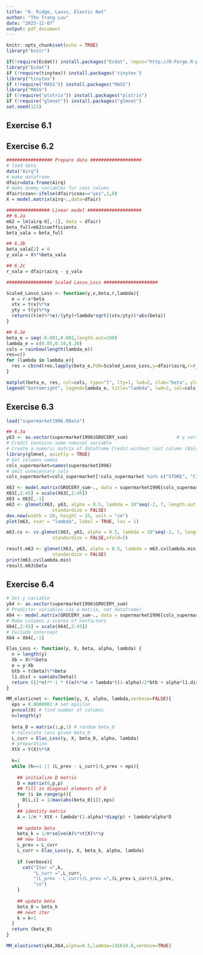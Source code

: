 ```yaml
---
title: "6. Ridge, Lasso, Elastic Net"
author: "Thu Trang Luu"
date: "2023-11-07"
output: pdf_document
---
```


```r
knitr::opts_chunk$set(echo = TRUE)
library("knitr")
```

```r
if(!require(Ecdat)) install.packages("Ecdat", repos="http://R-Forge.R-project.org")
library("Ecdat")
if (!require(tinytex)) install.packages('tinytex')
library("tinytex")
if (!require("MASS")) install.packages("MASS")
library("MASS")
if (!require("plotrix")) install.packages("plotrix")
if (!require("glmnet")) install.packages("glmnet")
set.seed(123)
```

## Exercise 6.1

## Exercise 6.2

```r
################# Prepare data ###################
# load data 
data("Airq")
# make dataframe
dfair=data.frame(Airq)
# make dummy variables for coas column
dfair$coas<-ifelse(dfair$coas=="yes",1,0)
X = model.matrix(airq~.,data=dfair)
```

```r
################ Linear model ####################
## 6.2a
m62 = lm(airq~X[,-1], data = dfair)
beta_full=m62$coefficients
beta_vala = beta_full

## 6.2b
beta_vala[2] = 0
y_vala = X%*%beta_vala

## 6.2c
r_vala = dfair$airq - y_vala
```

```r
################# Scaled Lasso_Loss ####################

Scaled_Lasso_Loss <- function(y,x,beta,r,lambda){
  e = r-x*beta
  xtx = t(x)%*%x
  yty = t(y)%*%y
  return((t(e)%*%e)/(yty)+lambda*sqrt((xtx/yty))*abs(beta))
}

## 6.2e
beta_e = seq(-0.001,0.001,length.out=100)
lambda_e = c(0.05,0.10,0.20)
cols = rainbow(length(lambda_e))
res=c()
for (lambda in lambda_e){
  res = cbind(res,lapply(beta_e,FUN=Scaled_Lasso_Loss,y=dfair$airq,r=r_vala,x=X[,2],lambda=lambda))
}

matplot(beta_e, res, col=cols, type="l", lty=1, lwd=2, xlab="beta", ylab="Scaled Lasso Loss")
legend("bottomright", legend=lambda_e, title="lambda", lwd=2, col=cols)
```

## Exercise 6.3
```r
load("supermarket1996.RData")
```

```r
## 6.3a                    
y63 <- as.vector(supermarket1996$GROCERY_sum)                  # y variable
# Credit contains some nominal variable
# Create a numeric matrix of dataframe Credit without last column (Balance) and intercept
library(glmnet, quietly = TRUE)
# Get columns names
cols_supermarket=names(supermarket1996)
# omit unnecessary cols
cols_supermarket=cols_supermarket[!cols_supermarket %in% c("STORE", "CITY", "ZIP", "GROCCOUP_sum","SHPINDX")]

X63 <- model.matrix(GROCERY_sum~., data = supermarket1996[cols_supermarket])  # Predictor variables (as a matrix, not dataframe)                  # Make columns z-scores of nonfactors
X63[,2:45] = scale(X63[,2:45])
X63 = X63[,-1]
m63 <- glmnet(X63, y63, alpha = 0.5, lambda = 10^seq(-2, 7, length.out = 50),
                 standardize = FALSE)
dev.new(width = 20, height = 15, unit = "cm")
plot(m63, xvar = "lambda", label = TRUE, las = 1)

m63.cv <- cv.glmnet(X63, y63, alpha = 0.5, lambda = 10^seq(-2, 7, length.out = 50),
                 standardize = FALSE,nfold=5)

result.m63 <- glmnet(X63, y63, alpha = 0.5, lambda = m63.cv$lambda.min,
                 standardize = FALSE)  
print(m63.cv$lambda.min)
result.m63$beta
```

## Exercise 6.4
```r
# Set y variable
y64 <- as.vector(supermarket1996$GROCERY_sum) 
# Predictor variables (as a matrix, not dataframe)
X64 <- model.matrix(GROCERY_sum~., data = supermarket1996[cols_supermarket])  
# Make columns z-scores of nonfactors
X64[,2:45] = scale(X64[,2:45])
# Exclude intercept
X64 = X64[,-1]
```

```r
Elas_Loss <- function(y, X, beta, alpha, lambda) {
  n = length(y)
  Xb = X%*%beta
  e = y-Xb
  btb = t(beta)%*%beta
  l1.dist = sum(abs(beta))
  return ((2*n)**-1 * t(e)%*%e + lambda*((1-alpha)/2*btb + alpha*l1.dist))
}

MM_elasticnet <- function(y, X, alpha, lambda,verbose=FALSE){
  eps = 0.0000001 # set epsilon
  p=ncol(X) # find number of columns
  n=length(y)
  
  beta_0 = matrix(1,p,1) # random beta_0
  # calculate loss given beta_0
  L_curr = Elas_Loss(y, X, beta_0, alpha, lambda)
  # preparation
  XtX = t(X)%*%X
  
  k=1
  while (k==1 || (L_prev - L_curr)/L_prev > eps){
    
    ## initialize D matrix
    D = matrix(0,p,p)
    ## fill in diagonal elements of D
    for (i in range(p)){
      D[i,i] = 1/max(abs(beta_0[i]),eps)
    }
    ## identity matrix
    A = 1/n * XtX + lambda*(1-alpha)*diag(p) + lambda*alpha*D
    
    ## update beta
    beta_k = 1/n*solve(A)%*%t(X)%*%y
    ## new loss 
    L_prev = L_curr
    L_curr = Elas_Loss(y, X, beta_k, alpha, lambda) 
    
    if (verbose){
      cat("Iter =",k,
          "L_curr =",L_curr,
          "(L_prev - L_curr)/L_prev =",(L_prev-L_curr)/L_prev,
          "\n")
    }
    
    ## update beta
    beta_0 = beta_k
    ## next iter
    k = k+1
  }
  return (beta_0)
}
```

```r
MM_elasticnet(y64,X64,alpha=0.5,lambda=145634.8,verbose=TRUE)
```


